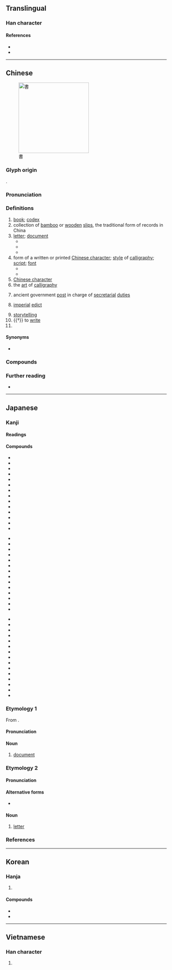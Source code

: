 {{also|书|畫|晝}}
{{character info/new}}
{{character info|0x2F8CC}}
==Translingual==
{{stroke order|strokes=10}}

===Han character===
{{Han char|rn=73|rad=曰|as=06|sn=10|four=50601|canj=LGA||ids=⿳𦘒一曰}}

====References====
* {{Han ref|kx=0502.120|dkj=14294|dj=0874.180|hdz=21509.090|uh=66F8|ud=26360|bh=AED1|bd=44753}}
* {{Han ref|uh=2F8CC}}

----

==Chinese==
{{zh-forms|s=书|alt=𦘠}}
{{zh-wp}}
[[File:Pieni2.jpg|thumb|220px|書]]

===Glyph origin===
{{Han etym}}
{{Han compound|聿|者|c1=s|c2=p|ls=psc|t1=writing brush}}.

===Pronunciation===
{{zh-pron
|m=shū
|ma=y
|m-s=
|dg=фу1
|c=syu1
|c-t=
|g=
|h=pfs=sû;gd=su1
|j=
|mb=sṳ́
|md=cṳ̆
|mn=xm,tw:chu/qz:chir/xm,tw:su/qz:sir/zz,twv:si
|mn_note=chu/chir - vernacular; su/sir/si - literary
|mn-t=ze1
|w=1sr
|x=
|mc=y
|oc=y
|cat=n,v,pn
}}

===Definitions===
{{zh-hanzi}}

# [[book]]; [[codex]] {{zh-mw|本|冊|部}}
# collection of [[bamboo]] or [[wooden]] [[slip]]s, the traditional form of records in China
# [[letter]]; [[document]] {{zh-mw|封|份}}
#* {{zh-x|證明書|certificate}}
#* {{zh-x|推薦書|recommendation letter}}
#* {{zh-x|情書|love letter}}
# form of a written or printed [[Chinese character]]; [[style]] of [[calligraphy]]; [[script]]; [[font]]
#* {{zh-x|楷書|regular script}}
#* {{zh-x|隸書|clerical script}}
# [[Chinese character]]
# the [[art]] of [[calligraphy]]
# {{lb|zh|historical}} ancient government [[post]] in charge of [[secretarial]] [[duties]]
# {{lb|zh|historical}} [[imperial]] [[edict]]
# [[storytelling]]
# {{†}} to [[write]]
# {{zh-abbrev|書經|the ''{{w|Classic of History}}''}}

====Synonyms====
* {{lb|zh|book}} {{zh-l|冊}}

===Compounds===
{{zh-der|上書|下書|不書|中書|丹書|代書|休書|但書|佐書|來書|修書|佛書|日書|傳道書|書包|書報|書背|書本|書本兒|書冊|書茶館兒|書場|書癡|書蟲|書櫥|書呆子|書店|書蠹|書法|書房|書扉|書稿|書格子|書歸正傳|書櫃|書函|書號|書號兒|書畫|書會|書籍|書脊|書記|書家|書架|書簡|書柬|書局|書卷|書卷氣|書刊|書殼|書庫|書吏|書錄|書眉|書迷|書面|書面語|書名|書名號|書目|書皮|書皮兒|書評|書舖|書籤|書籤兒|書社|書生|書生氣|書市|書塾|書攤|書攤兒|書壇|書套|書體|書亭|書僮|書屋|書物|書香|書箱|書寫|書心|書信|書頁|書院|書齋|書展|書桌|書桌兒|圖書館|偶書|偽書|八書|六書|兵書|冊書|出書|分書|刑書|判書|制書|券書|刻書|叢書|古書|史書|周書|唱書|唸書|商書|善書|四書|回書|國書|圖書|團書|坤書|填書|夏書|大書|天書|奉書|女書|奴書|好書|子書|字書|宋書|官書|家書|寄書|密書|寫書|寶書|專書|尚書|尺書|左書|帛書|弔書|御書|復書|志書|快書|念書|情書|憲書|戒書|戰書|房書|手書|批書|投書|指書|捎書|捷書|損書|摹書|擁書|攻書|故書|敕書|教書|文書|新書|方書|春書|晉書|晒書|晾書|曆書|曝書|書丹|書傳|書儀|書刀|書口|書史|書呈|書品|書商|書坊|書城|書夾|書契|書子|書學|書客|書寓|書帕|書帙|書帷|書帽|書廚|書影|書後|書手|書啟|書札|書林|書格|書案|書業|書淫|書牘|書理|書疏|書痴|書種|書空|書策|書篋|書簏|書紳|書經|書翰|書聖|書腦|書膽|書蝨|書衣|書裙|書譜|書跡|書辦|書鋪|書鎮|書題|書館|書鼓|本書|村書|板書|校書|梁書|梵書|楷書|榜書|模書|樣書|檄書|正書|殳書|法書|洛書|溫書|漆書|漢書|焚書|爰書|牓書|玉書|理書|琴書|璽書|生書|異書|盟書|直書|相書|真書|短書|祕書|祟書|禁書|禮書|移書|竹書|筋書|策書|箭書|篆書|簡書|簿書|素書|紫書|經書|編書|緯書|繒書|署書|羽書|翻書|聘書|聽書|背書|臨書|致書|舊書|草書|著書|蓄書|蕊書|薦書|藏書|蘚書|蟲書|蠟書|蠻書|血書|行書|覺書|觀書|詔書|評書|詩書|說書|諫書|謗書|講書|證書|譜書|護書|讀書|貶書|買書|貼書|賭書|赦書|車書|軍書|載書|辟書|辭書|通書|逸書|達書|遺書|鄉書|醫書|錦書|長書|閒書|關書|附書|降書|除書|陳書|隋書|隸書|雁書|雜書|離書|音書|韻書|類書|飛書|魏書|魚書|鶴書|黑書|默書|鼓書|全書|洋書|書城路|讀書人|還書}}

===Further reading===
* {{thcwd|6098}}

{{zh-cat|Beginning}}

----

==Japanese==

===Kanji===
{{ja-kanji|grade=2|rs=曰06}}

====Readings====
{{ja-readings
|goon=しょ
|kanon=しょ
|kun=か-く
}}

====Compounds====
{{top3}}
* {{ja-r|書%順|かき%じゅん}}
* {{ja-r|書物|しょもつ}}
* {{ja-r|書%初|かき%ぞめ}}
* {{ja-r|書院|しょいん}}
* {{ja-r|書家|しょか}}
* {{ja-r|書架|しょか}}
* {{ja-r|書画|しょが}}
* {{ja-r|書簡|しょかん}}
* {{ja-r|書記|しょき}}
* {{ja-r|書式|しょしき}}
* {{ja-r|書写|しょしゃ}}
* {{ja-r|書籍|しょせき}}
* {{ja-r|書体|しょたい}}
* {{ja-r|書道|しょどう}}
{{mid3}}
* {{ja-r|書法|しょほう}}
* {{ja-r|書面|しょめん}}
* {{ja-r|書物|しょもつ}}
* {{ja-r|書類|しょるい}}
* {{ja-r|書棚|しょだな}}
* {{ja-r|楷書|かいしょ}}
* {{ja-r|教科書|きょうかしょ}}
* {{ja-r|行書|ぎょうしょ}}
* {{ja-r|原書|げんしょ}}
* {{ja-r|辞書|じしょ}}
* {{ja-r|新書|しんしょ}}
* {{ja-r|聖書|せいしょ}}
* {{ja-r|清書|せいしょ}}
* {{ja-r|誓書|せいしょ}}
{{mid3}}
* {{ja-r|正%書法|せい%しょほう}}
* {{ja-r|草書|そうしょ}}
* {{ja-r|叢書|そうしょ}}
* {{ja-r|縦書|たてがき}}
* {{ja-r|伝道の書|^でんどう の ^しょ|[[Ecclesiastes]]}}
* {{ja-r|読書|どくしょ}}
* {{ja-r|図書|としょ}}
* {{ja-r|図書館|としょかん}}
* {{ja-r|葉%書|は%がき}}
* {{ja-r|秘書|ひしょ}}
* {{ja-r|文書|ぶんしょ}}
* {{ja-r|洋書|ようしょ}}
* {{ja-r|横%書|よこ%がき}}
* {{ja-r|落%書|らく%がき}}
* {{ja-r|和書|わしょ}}
{{bottom}}

===Etymology 1===
{{ja-kanjitab|しょ|yomi=o}}
From {{etyl|ltc|ja|sort=しょ}} {{m|zh|書|tr=syo||writing}}.

====Pronunciation====
{{ja-pron|yomi=o|しょ|acc=0|acc_ref=DJR,NHK|acc2=1|acc2_ref=DJR,NHK}}

====Noun====
{{ja-noun|しょ}}

# [[document]]

===Etymology 2===
{{ja-kanjitab|ふみ|yomi=irr}}

====Pronunciation====
{{ja-pron|yomi=irr|ふみ|acc=1|acc_ref=DJR,NHK|acc2=2|acc2_ref=NHK}}

====Alternative forms====
* {{ja-l|文}}

====Noun====
{{ja-noun|ふみ}}

# [[letter]]

===References===
<references/>

----

==Korean==

===Hanja===
{{ko-hanja|hangeul=서|eumhun=|rv=seo|mr=sŏ|y=se}}

# {{defn|lang=ko|sort=曰06}}

====Compounds====
* {{ko-l|^전도서|[[Ecclesiastes]]|傳道書}}
* {{ko-l|서점|書店}}

----

==Vietnamese==

===Han character===
{{vi-hantu|[[thư]]|rs=曰06}}

# {{defn|lang=vi|sort=曰06}}